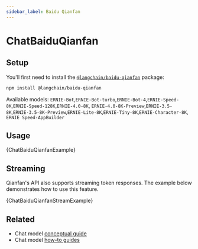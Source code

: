 ```yaml
---
sidebar_label: Baidu Qianfan
---
```



# ChatBaiduQianfan

## Setup

You'll first need to install the [`@langchain/baidu-qianfan`](https://www.npmjs.com/package/@langchain/baidu-qianfan) package:


<IntegrationInstallTooltip></IntegrationInstallTooltip>

```bash npm2yarn
npm install @langchain/baidu-qianfan
```

Available models: `ERNIE-Bot`,`ERNIE-Bot-turbo`,`ERNIE-Bot-4`,`ERNIE-Speed-8K`,`ERNIE-Speed-128K`,`ERNIE-4.0-8K`,
`ERNIE-4.0-8K-Preview`,`ERNIE-3.5-8K`,`ERNIE-3.5-8K-Preview`,`ERNIE-Lite-8K`,`ERNIE-Tiny-8K`,`ERNIE-Character-8K`,
`ERNIE Speed-AppBuilder`

## Usage


<CodeBlock language="typescript">{ChatBaiduQianfanExample}</CodeBlock>

## Streaming

Qianfan's API also supports streaming token responses. The example below demonstrates how to use this feature.


<CodeBlock language="typescript">{ChatBaiduQianfanStreamExample}</CodeBlock>


## Related

- Chat model [conceptual guide](/docs/concepts/#chat-models)
- Chat model [how-to guides](/docs/how_to/#chat-models)
